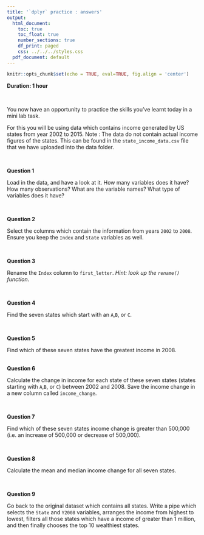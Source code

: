```yaml
---
title: '`dplyr` practice : answers'
output:
  html_document:
    toc: true
    toc_float: true
    number_sections: true
    df_print: paged
    css: ../../../styles.css
  pdf_document: default
---
```


```r
knitr::opts_chunk$set(echo = TRUE, eval=TRUE, fig.align = 'center')
```


**Duration: 1 hour**

<br>

You now have an opportunity to practice the skills you've learnt today in a mini lab task. 

For this you will be using data which contains income generated by US states from year 2002 to 2015. Note : The data do not contain actual income figures of the states. This can be found in the  `state_income_data.csv` file that we have uploaded into the data folder. 

<br>

**Question 1**

Load in the data, and have a look at it. How many variables does it have? How many observations? What are the variable names? What type of variables does it have?  

<br>


**Question 2**  

Select the columns which contain the information from years `2002` to `2008`. Ensure you keep the `Index` and `State` variables as well.  

<br>



**Question 3**  

Rename the `Index` column to `first_letter`. *Hint: look up the `rename()` function*. 

<br>


**Question 4**  

Find the seven states which start with an `A`,`B`, or `C`. 

<br>


**Question 5**  

Find which of these seven states have the greatest income in 2008.  
<br>




**Question 6**  

Calculate the change in income for each state of these seven states (states starting with `A`,`B`, or `C`) between 2002 and 2008. Save the income change in a new column called `income_change`.   

<br>



**Question 7**  

Find which of these seven states income change is greater than 500,000 (i.e. an increase of 500,000 or decrease of 500,000).  
 

<br>



**Question 8**  

Calculate the mean and median income change for all seven states.

<br>




**Question 9**  

Go back to the original dataset which contains all states. Write a pipe which selects the `State` and `Y2008` variables, arranges the income from highest to lowest, filters all those states which have a income of greater than 1 million, and then finally chooses the top 10 wealthiest states.  
<br>

